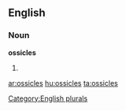 
==English==

===Noun===
'''ossicles'''

# {{plural of|[[ossicle]]}}

[[Category:English plurals]]

[[ar:ossicles]]
[[hu:ossicles]]
[[ta:ossicles]]